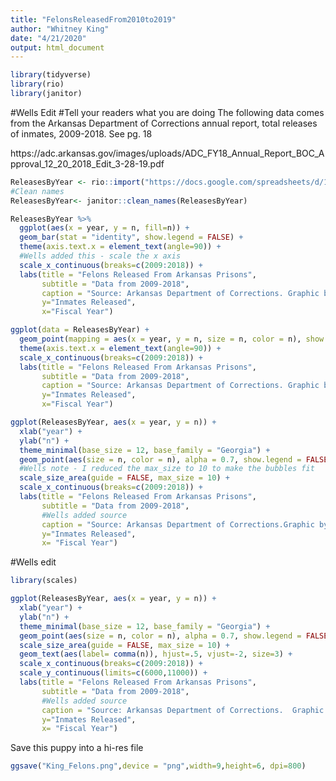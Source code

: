 ```yaml
---
title: "FelonsReleasedFrom2010to2019"
author: "Whitney King"
date: "4/21/2020"
output: html_document
---
```


```r
library(tidyverse)
library(rio)
library(janitor)

```

#Wells Edit
#Tell your readers what you are doing
The following data comes from the Arkansas Department of Corrections annual report, total releases of inmates, 2009-2018. See pg. 18

https://adc.arkansas.gov/images/uploads/ADC_FY18_Annual_Report_BOC_Approval_12_20_2018_Edit_3-28-19.pdf


```r
ReleasesByYear <- rio::import("https://docs.google.com/spreadsheets/d/1qdXV0n1w0UhYbuezK2pDIAwCHnKR99IR/edit#gid=355103371")
#Clean names
ReleasesByYear<- janitor::clean_names(ReleasesByYear)
```

```r
ReleasesByYear %>% 
  ggplot(aes(x = year, y = n, fill=n)) +
  geom_bar(stat = "identity", show.legend = FALSE) +
  theme(axis.text.x = element_text(angle=90)) +
  #Wells added this - scale the x axis
  scale_x_continuous(breaks=c(2009:2018)) +
  labs(title = "Felons Released From Arkansas Prisons", 
       subtitle = "Data from 2009-2018",
       caption = "Source: Arkansas Department of Corrections. Graphic by Whitney King",
       y="Inmates Released",
       x="Fiscal Year")
```
```r
ggplot(data = ReleasesByYear) + 
  geom_point(mapping = aes(x = year, y = n, size = n, color = n), show.legend = FALSE) +
  theme(axis.text.x = element_text(angle=90)) +
  scale_x_continuous(breaks=c(2009:2018)) +
  labs(title = "Felons Released From Arkansas Prisons", 
       subtitle = "Data from 2009-2018",
       caption = "Source: Arkansas Department of Corrections. Graphic by Whitney King",
       y="Inmates Released",
       x="Fiscal Year")
```
```r
ggplot(ReleasesByYear, aes(x = year, y = n)) +
  xlab("year") +
  ylab("n") +
  theme_minimal(base_size = 12, base_family = "Georgia") +
  geom_point(aes(size = n, color = n), alpha = 0.7, show.legend = FALSE) +
  #Wells note - I reduced the max_size to 10 to make the bubbles fit
  scale_size_area(guide = FALSE, max_size = 10) +
  scale_x_continuous(breaks=c(2009:2018)) +
  labs(title = "Felons Released From Arkansas Prisons", 
       subtitle = "Data from 2009-2018",
       #Wells added source
       caption = "Source: Arkansas Department of Corrections.Graphic by Whitney King",
       y="Inmates Released",
       x= "Fiscal Year")
```
#Wells edit

```r
library(scales)

ggplot(ReleasesByYear, aes(x = year, y = n)) +
  xlab("year") +
  ylab("n") +
  theme_minimal(base_size = 12, base_family = "Georgia") +
  geom_point(aes(size = n, color = n), alpha = 0.7, show.legend = FALSE) +
  scale_size_area(guide = FALSE, max_size = 10) +
  geom_text(aes(label= comma(n)), hjust=.5, vjust=-2, size=3) +
  scale_x_continuous(breaks=c(2009:2018)) +
  scale_y_continuous(limits=c(6000,11000)) +
  labs(title = "Felons Released From Arkansas Prisons", 
       subtitle = "Data from 2009-2018",
       #Wells added source
       caption = "Source: Arkansas Department of Corrections.  Graphic by Whitney King",
       y="Inmates Released",
       x= "Fiscal Year")
```
Save this puppy into a hi-res file
```r

ggsave("King_Felons.png",device = "png",width=9,height=6, dpi=800)
```




